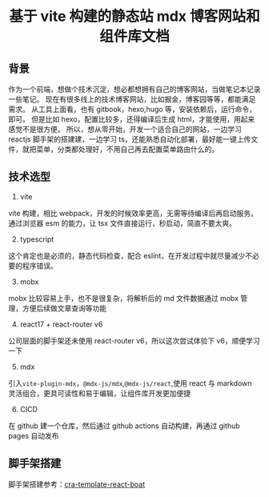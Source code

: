 # <center>基于 vite 构建的静态站 mdx 博客网站和组件库文档</center>

## 背景

作为一个前端，想做个技术沉淀，想必都想拥有自己的博客网站，当做笔记本记录一些笔记。
现在有很多线上的技术博客网站，比如掘金，博客园等等，都能满足需求。
从工具上面看，也有 gitbook，hexo,hugo 等，安装依赖后，运行命令，即可。
但是比如 hexo，配置比较多，还得编译后生成 html，才能使用，用起来感觉不是很方便。
所以，想从零开始，开发一个适合自己的网站，一边学习 reactjs 脚手架的搭建建，一边学习 ts，还能熟悉自动化部署，最好能一键上传文件，就把菜单，分类都处理好，不用自己再去配置菜单路由什么的。

## 技术选型

1. vite

vite 构建，相比 webpack，开发的时候效率更高，无需等待编译后再启动服务。通过浏览器 esm 的能力，让 tsx 文件直接运行，秒启动，简直不要太爽。

2. typescript

这个肯定也是必须的，静态代码检查，配合 eslint，在开发过程中就尽量减少不必要的程序错误。

3. mobx

mobx 比较容易上手，也不是很复杂，将解析后的 md 文件数据通过 mobx 管理，方便后续做文章查询等功能

4. react17 + react-router v6

公司层面的脚手架还未使用 react-router v6，所以这次尝试体验下 v6，顺便学习一下

5. mdx

引入`vite-plugin-mdx`，`@mdx-js/mdx`,`@mdx-js/react`,使用 react 与 markdown 灵活组合，更具可读性和易于编辑，让组件库开发更加便捷

6. CICD

在 github 建一个仓库，然后通过 github actions 自动构建，再通过 github pages 自动发布

## 脚手架搭建

脚手架搭建参考：[cra-template-react-boat](https://github.com/yaolx/cra-template-react-boat)
